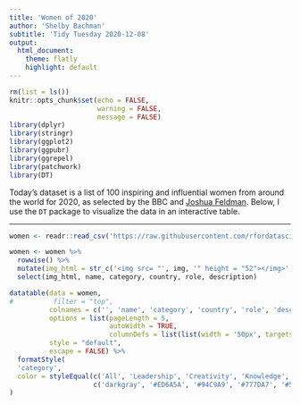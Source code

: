 ```yaml
---
title: 'Women of 2020'
author: 'Shelby Bachman'
subtitle: 'Tidy Tuesday 2020-12-08'
output:
  html_document:
    theme: flatly
    highlight: default
---
```

  
```r

rm(list = ls())
knitr::opts_chunk$set(echo = FALSE,
                      warning = FALSE,
                      message = FALSE)
library(dplyr)
library(stringr)
library(ggplot2)
library(ggpubr)
library(ggrepel)
library(patchwork)
library(DT)

```

Today's dataset is a list of 100 inspiring and influential women from around the world for 2020, as selected by the BBC and [Joshua Feldman](https://twitter.com/joshuafeidman?lang=en). Below, I use the `DT` package to visualize the data in an interactive table.

<hr>

```r

women <- readr::read_csv('https://raw.githubusercontent.com/rfordatascience/tidytuesday/master/data/2020/2020-12-08/women.csv')

```

```r

women <- women %>%
  rowwise() %>%
  mutate(img_html = str_c('<img src= "', img, '" height = "52"></img>', sep = '')) %>%
  select(img_html, name, category, country, role, description) 

```


```r

datatable(data = women, 
#          filter = "top",
          colnames = c('', 'name', 'category', 'country', 'role', 'description'),
          options = list(pageLength = 5,
                         autoWidth = TRUE,
                         columnDefs = list(list(width = '50px', targets = 1))),
          style = "default",
          escape = FALSE) %>%
  formatStyle(
  'category',
  color = styleEqual(c('All', 'Leadership', 'Creativity', 'Knowledge', 'Identity'), 
                     c('darkgray', '#ED6A5A', '#94C9A9', '#777DA7', '#5D576B'))
)

```


  